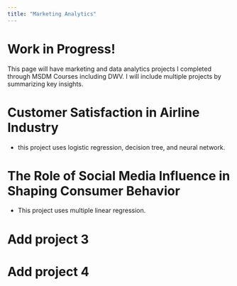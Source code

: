 ```yaml
---
title: "Marketing Analytics"
---
```


# Work in Progress!

This page will have marketing and data analytics projects I completed through MSDM Courses including DWV. I will include multiple projects by summarizing key insights. 


# Customer Satisfaction in Airline Industry

- this project uses logistic regression, decision tree, and neural network.

# The Role of Social Media Influence in Shaping Consumer Behavior

- This project uses multiple linear regression. 

# Add project 3



# Add project 4 